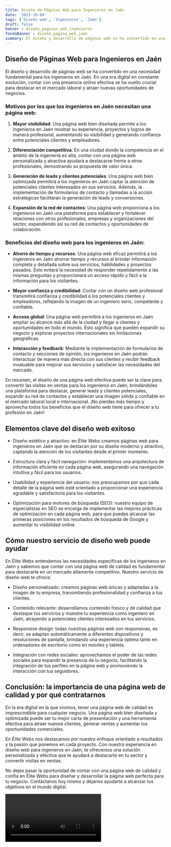 ```yaml
---
title: Diseño de Páginas Web para Ingenieros en Jaén
date: '2023-10-04'
tags: ['Diseño web', 'Ingenieros', 'Jaén']
draft: false
banner : diseño_paginas_web_ingenieros
fondoBanner : diseño_pagina_web_jaén
summary: El diseño y desarrollo de páginas web se ha convertido en una necesidad fundamental para los ingenieros en Jaén. En una era digital en constante evolución, contar con una presencia online efectiva se ha vuelto crucial para destacar en el mercado laboral y atraer nuevas oportunidades de negocios.
---
```


## Diseño de Páginas Web para Ingenieros en Jaén

El diseño y desarrollo de páginas web se ha convertido en una necesidad fundamental para los ingenieros en Jaén. En una era digital en constante evolución, contar con una presencia online efectiva se ha vuelto crucial para destacar en el mercado laboral y atraer nuevas oportunidades de negocios.

### Motivos por los que los ingenieros en Jaén necesitan una página web:

1. **Mayor visibilidad**: Una página web bien diseñada permite a los ingenieros en Jaén mostrar su experiencia, proyectos y logros de manera profesional, aumentando su visibilidad y generando confianza entre potenciales clientes y empleadores.

2. **Diferenciación competitiva**: En una ciudad donde la competencia en el ámbito de la ingeniería es alta, contar con una página web personalizada y atractiva ayudará a destacarse frente a otros profesionales, demostrando su propuesta de valor única.

3. **Generación de leads y clientes potenciales**: Una página web bien optimizada permitirá a los ingenieros en Jaén captar la atención de potenciales clientes interesados en sus servicios. Además, la implementación de formularios de contacto y llamadas a la acción estratégicas facilitarán la generación de leads y conversiones.

4. **Expansión de la red de contactos**: Una página web proporciona a los ingenieros en Jaén una plataforma para establecer y fortalecer relaciones con otros profesionales, empresas y organizaciones del sector, expandiendo así su red de contactos y oportunidades de colaboración.

### Beneficios del diseño web para los ingenieros en Jaén:

- **Ahorro de tiempo y recursos**: Una página web eficaz permitirá a los ingenieros en Jaén ahorrar tiempo y recursos al brindar información completa y detallada sobre sus servicios, habilidades y proyectos pasados. Esto evitará la necesidad de responder repetidamente a las mismas preguntas y proporcionará un acceso rápido y fácil a la información para los visitantes.

- **Mayor confianza y credibilidad**: Contar con un diseño web profesional transmitirá confianza y credibilidad a los potenciales clientes y empleadores, reflejando la imagen de un ingeniero serio, competente y confiable.

- **Acceso global**: Una página web permitirá a los ingenieros en Jaén ampliar su alcance más allá de la ciudad y llegar a clientes y oportunidades en todo el mundo. Esto significa que pueden expandir su negocio y explorar proyectos internacionales sin limitaciones geográficas.

- **Interacción y feedback**: Mediante la implementación de formularios de contacto y secciones de opinión, los ingenieros en Jaén podrán interactuar de manera más directa con sus clientes y recibir feedback invaluable para mejorar sus servicios y satisfacer las necesidades del mercado.

En resumen, el diseño de una página web efectiva puede ser la clave para convertir las visitas en ventas para los ingenieros en Jaén, brindándoles una plataforma para destacar, generar leads y clientes potenciales, expandir su red de contactos y establecer una imagen sólida y confiable en el mercado laboral local e internacional. ¡No pierdas más tiempo y aprovecha todos los beneficios que el diseño web tiene para ofrecer a tu profesión en Jaén!

<GifSeo />

<Cta />

## Elementos clave del diseño web exitoso

- Diseño estético y atractivo: en Élite Webs creamos páginas web para ingenieros en Jaén que se destacan por su diseño moderno y atractivo, captando la atención de los visitantes desde el primer momento.

- Estructura clara y fácil navegación: implementamos una arquitectura de información eficiente en cada página web, asegurando una navegación intuitiva y fácil para los usuarios.

- Usabilidad y experiencia del usuario: nos preocupamos por que cada detalle de la página web esté orientado a proporcionar una experiencia agradable y satisfactoria para los visitantes.

- Optimización para motores de búsqueda (SEO): nuestro equipo de especialistas en SEO se encarga de implementar las mejores prácticas de optimización en cada página web, para que puedas alcanzar las primeras posiciones en los resultados de búsqueda de Google y aumentar tu visibilidad online.

## Cómo nuestro servicio de diseño web puede ayudar

En Élite Webs entendemos las necesidades específicas de los ingenieros en Jaén y sabemos que contar con una página web de calidad es fundamental para destacarte en un mercado altamente competitivo. Nuestro servicio de diseño web te ofrece:

- Diseño personalizado: creamos páginas web únicas y adaptadas a la imagen de tu empresa, transmitiendo profesionalidad y confianza a tus clientes.

- Contenido relevante: desarrollamos contenido fresco y de calidad que destaque tus servicios y muestre tu experiencia como ingeniero en Jaén, atrayendo a potenciales clientes interesados en tus servicios.

- Responsive design: todas nuestras páginas web son responsivas, es decir, se adaptan automáticamente a diferentes dispositivos y resoluciones de pantalla, brindando una experiencia óptima tanto en ordenadores de escritorio como en móviles y tablets.

- Integración con redes sociales: aprovechamos el poder de las redes sociales para expandir la presencia de tu negocio, facilitando la integración de tus perfiles en la página web y promoviendo la interacción con tus seguidores.

## Conclusión: la importancia de una página web de calidad y por qué contratarnos

En la era digital en la que vivimos, tener una página web de calidad es imprescindible para cualquier negocio. Una página web bien diseñada y optimizada puede ser tu mejor carta de presentación y una herramienta efectiva para atraer nuevos clientes, generar ventas y aumentar tus oportunidades comerciales.

En Élite Webs nos destacamos por nuestro enfoque orientado a resultados y la pasión que ponemos en cada proyecto. Con nuestra experiencia en diseño web para ingenieros en Jaén, te ofrecemos una solución personalizada y efectiva que te ayudará a destacarte en tu sector y convertir visitas en ventas.

No dejes pasar la oportunidad de contar con una página web de calidad y confía en Élite Webs para diseñar y desarrollar la página web perfecta para tu negocio. Contáctanos hoy mismo y déjanos ayudarte a alcanzar tus objetivos en el mundo digital.

<Video />

<CtaBot job='Ingenieros' city='Jaén'/>

<Gmaps query='Jaén+españa+maps' />